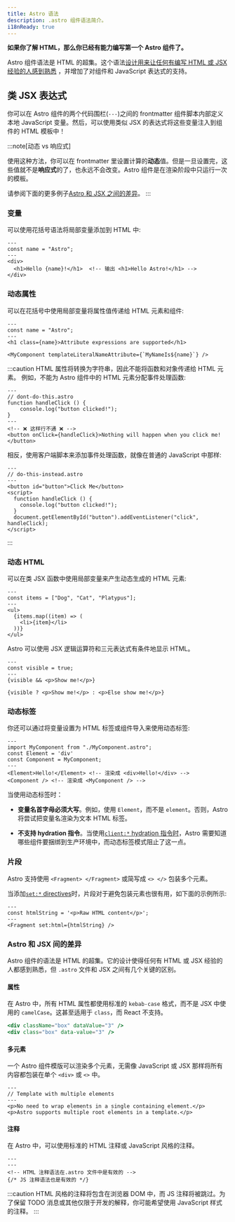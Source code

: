```yaml
---
title: Astro 语法
description: .astro 组件语法简介。
i18nReady: true
---
```


**如果你了解 HTML，那么你已经有能力编写第一个 Astro 组件了。**

Astro 组件语法是 HTML 的超集。这个语法[设计用来让任何有编写 HTML 或 JSX 经验的人感到熟悉](#astro-和-jsx-间的差异) ，并增加了对组件和 JavaScript 表达式的支持。

## 类 JSX 表达式

你可以在 Astro 组件的两个代码围栏(`---`)之间的 frontmatter 组件脚本内部定义本地 JavaScript 变量。然后，可以使用类似 JSX 的表达式将这些变量注入到组件的 HTML 模板中！

:::note[动态 vs 响应式]

使用这种方法，你可以在 frontmatter 里设置计算的**动态**值。但是一旦设置完，这些值就不是**响应式**的了，也永远不会改变。Astro 组件是在渲染阶段中只运行一次的模板。

请参阅下面的更多例子[Astro 和 JSX 之间的差异](#astro-和-jsx-间的差异)。
:::

### 变量

可以使用花括号语法将局部变量添加到 HTML 中:

```astro title="src/components/Variables.astro" "{name}"
---
const name = "Astro";
---
<div>
  <h1>Hello {name}!</h1>  <!-- 输出 <h1>Hello Astro!</h1> -->
</div>
```

### 动态属性

可以在花括号中使用局部变量将属性值传递给 HTML 元素和组件:

```astro title="src/components/DynamicAttributes.astro" "{name}" "${name}"
---
const name = "Astro";
---
<h1 class={name}>Attribute expressions are supported</h1>

<MyComponent templateLiteralNameAttribute={`MyNameIs${name}`} />
```

:::caution
HTML 属性将转换为字符串，因此不能将函数和对象传递给 HTML 元素。
例如，不能为 Astro 组件中的 HTML 元素分配事件处理函数:

```astro
---
// dont-do-this.astro
function handleClick () {
    console.log("button clicked!");
}
---
<!-- ❌ 这样行不通 ❌ -->
<button onClick={handleClick}>Nothing will happen when you click me!</button>
```

相反，使用客户端脚本来添加事件处理函数，就像在普通的 JavaScript 中那样:

```astro
---
// do-this-instead.astro
---
<button id="button">Click Me</button>
<script>
  function handleClick () {
    console.log("button clicked!");
  }
  document.getElementById("button").addEventListener("click", handleClick);
</script>
```
:::

### 动态 HTML

可以在类 JSX 函数中使用局部变量来产生动态生成的 HTML 元素:

```astro title="src/components/DynamicHtml.astro" "{item}"
---
const items = ["Dog", "Cat", "Platypus"];
---
<ul>
  {items.map((item) => (
    <li>{item}</li>
  ))}
</ul>
```

Astro 可以使用 JSX 逻辑运算符和三元表达式有条件地显示 HTML。

```astro title="src/components/ConditionalHtml.astro" "visible"
---
const visible = true;
---
{visible && <p>Show me!</p>}

{visible ? <p>Show me!</p> : <p>Else show me!</p>}
```

### 动态标签

你还可以通过将变量设置为 HTML 标签或组件导入来使用动态标签:

```astro title="src/components/DynamicTags.astro" /Element|(?<!My)Component/
---
import MyComponent from "./MyComponent.astro";
const Element = 'div'
const Component = MyComponent;
---
<Element>Hello!</Element> <!-- 渲染成 <div>Hello!</div> -->
<Component /> <!-- 渲染成 <MyComponent /> -->
```

当使用动态标签时：

- **变量名首字母必须大写**。例如，使用 `Element`，而不是 `element`。否则，Astro 将尝试把变量名渲染为文本 HTML 标签。

- **不支持 hydration 指令**。当使用[`client:*` hydration 指令时](/zh-cn/core-concepts/framework-components/#激活组件)，Astro 需要知道哪些组件要捆绑到生产环境中，而动态标签模式阻止了这一点。

### 片段

Astro 支持使用 `<Fragment> </Fragment>` 或简写成 `<> </>` 包装多个元素。

当添加[`set:*` directives](/zh-cn/reference/directives-reference/#sethtml)时，片段对于避免包装元素也很有用，如下面的示例所示:

```astro title="src/components/SetHtml.astro" "Fragment"
---
const htmlString = '<p>Raw HTML content</p>';
---
<Fragment set:html={htmlString} />
```

### Astro 和 JSX 间的差异

Astro 组件的语法是 HTML 的超集。它的设计使得任何有 HTML 或 JSX 经验的人都感到熟悉，但 `.astro` 文件和 JSX 之间有几个关键的区别。

#### 属性

在 Astro 中，所有 HTML 属性都使用标准的 `kebab-case` 格式，而不是 JSX 中使用的 `camelCase`。这甚至适用于 `class`，而 React 不支持。

```jsx del={1} ins={2} title="example.astro"
<div className="box" dataValue="3" />
<div class="box" data-value="3" />
```

#### 多元素

一个 Astro 组件模版可以渲染多个元素，无需像 JavaScript 或 JSX 那样将所有内容都包装在单个 `<div>` 或 `<>` 中。

```astro title="src/components/RootElements.astro"
---
// Template with multiple elements
---
<p>No need to wrap elements in a single containing element.</p>
<p>Astro supports multiple root elements in a template.</p>
```

#### 注释

在 Astro 中，可以使用标准的 HTML 注释或 JavaScript 风格的注释。

```astro title="example.astro"
---
---
<!-- HTML 注释语法在.astro 文件中是有效的 -->
{/* JS 注释语法也是有效的 */}
```

:::caution
HTML 风格的注释将包含在浏览器 DOM 中，而 JS 注释将被跳过。为了保留 TODO 消息或其他仅限于开发的解释，你可能希望使用 JavaScript 样式的注释。
:::



